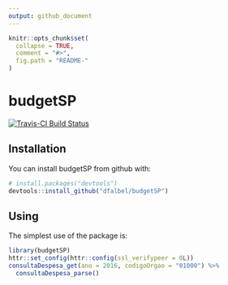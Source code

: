 ```yaml
---
output: github_document
---
```


<!-- README.md is generated from README.Rmd. Please edit that file -->

```r
knitr::opts_chunk$set(
  collapse = TRUE,
  comment = "#>",
  fig.path = "README-"
)
```

# budgetSP

[![Travis-CI Build Status](https://travis-ci.org/dfalbel/budgetSP.svg?branch=master)](https://travis-ci.org/dfalbel/budgetSP)

## Installation

You can install budgetSP from github with:

```R
# install.packages("devtools")
devtools::install_github("dfalbel/budgetSP")
```

## Using

The simplest use of the package is:

```r
library(budgetSP)
httr::set_config(httr::config(ssl_verifypeer = 0L))
consultaDespesa_get(ano = 2016, codigoOrgao = "01000") %>%
  consultaDespesa_parse()
```

